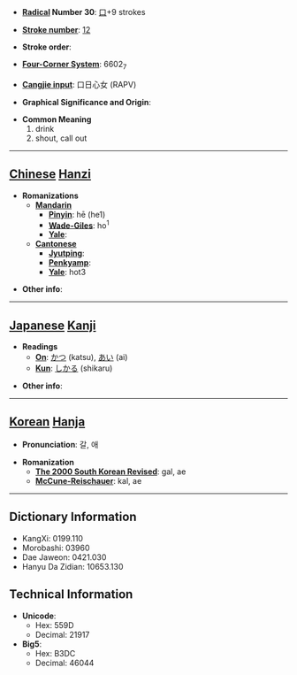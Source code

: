 * '''[[Wiktionary:Chinese radical index| Radical]] Number 30''': [[Wiktionary:Chinese radical index 口|口]]+9 strokes

* '''[[Wiktionary:Chinese total strokes index|Stroke number]]''': [[Wiktionary:Chinese total strokes index 12|12]]

* '''Stroke order''': 

* '''[[Wiktionary:Chinese four corner index|Four-Corner System]]''': 6602<sub>7</sub>

* '''[[Wiktionary:Chinese Cangjie index|Cangjie input]]''': 口日心女 (RAPV)

* '''Graphical Significance and Origin''': 

* '''Common Meaning'''
*#drink
*# shout, call out


----

== [[Chinese]] [[Hanzi]] ==

* '''Romanizations'''
** '''[[Mandarin]]'''
*** '''[[Pinyin]]''': hē (he1)
*** '''[[Wade-Giles]]''': ho<sup>1</sup>
*** '''[[Yale]]''': 
** '''[[Cantonese]]'''
*** '''[[Jyutping]]''':
*** '''[[Penkyamp]]''': 
*** '''[[Yale]]''': hot3

* '''Other info''': 

----

== [[Japanese]] [[Kanji]] ==

* '''Readings'''
** '''[[On]]''': [[かつ]] (katsu), [[あい]] (ai)
** '''[[Kun]]''': [[しかる]] (shikaru)

* '''Other info''':  

----

== [[Korean]] [[Hanja]] ==

* '''Pronunciation''': 갈, 애

* '''Romanization'''
** '''[[The 2000 South Korean Revised Romanization|The 2000 South Korean Revised]]''': gal, ae
** '''[[McCune-Reischauer]]''': kal, ae

----

== Dictionary Information ==

* KangXi: 0199.110
* Morobashi: 03960
* Dae Jaweon: 0421.030
* Hanyu Da Zidian: 10653.130

== Technical Information ==

* '''Unicode''':
** Hex: 559D
** Decimal: 21917
* '''Big5''':
** Hex: B3DC
** Decimal: 46044